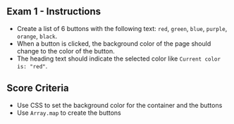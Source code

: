 
<Meta title="Monthly Exams / Exam 1" />

## Exam 1 - Instructions
- Create a list of 6 buttons with the following text: `red`, `green`, `blue`, `purple`, `orange`, `black`.
- When a button is clicked, the background color of the page should change to the color of the button.
- The heading text should indicate the selected color like `Current color is: "red"`.

## Score Criteria
- Use CSS to set the background color for the container and the buttons
- Use `Array.map` to create the buttons

<Canvas layout="fullscreen" of={Stories.Exam1} />
